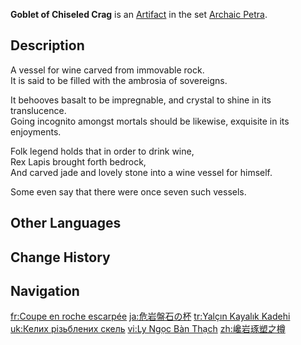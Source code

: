{{Artifact Infobox
|image = Item Goblet of Chiseled Crag.png
|set   = Archaic Petra
|piece = Goblet of Eonothem
}}
{{Description|A resplendent yet dignified wine goblet, once filled to the brim in an era long gone.}}
'''Goblet of Chiseled Crag''' is an [[Artifact]] in the set [[Archaic Petra]].

==Description==
A vessel for wine carved from immovable rock.<br>It is said to be filled with the ambrosia of sovereigns.

It behooves basalt to be impregnable, and crystal to shine in its translucence.<br>Going incognito amongst mortals should be likewise, exquisite in its enjoyments.

Folk legend holds that in order to drink wine,<br>Rex Lapis brought forth bedrock,<br>And carved jade and lovely stone into a wine vessel for himself.

Some even say that there were once seven such vessels.

==Other Languages==
{{Other Languages
|en       = Goblet of Chiseled Crag
|zhs      = 巉岩琢塑之樽
|zhs_rm   = Chányán Zuósù zhī Zūn
|zht      = 巉岩琢塑之樽
|zht_rm   = Chányán Zuósù zhī Zūn
|zh_tl    = {{w|Zun}} of Chiseled Crag
|ja       = 危岩磐石の杯
|ja_rm    = Kigan Banjaku no Hai{{Assumed}}
|ja_tl    = Alcohol Cup of the Towering Boulder
|ko       = 위암 반석의 술잔
|ko_rm    = Wiam Banseok-ui Suljan
|ko_tl    = Glass of Crag Foundation
|es       = Cáliz del Escultor de Montañas
|es_tl    = Goblet of the Mountain Sculptor
|fr       = Coupe en roche escarpée
|fr_tl    = Goblet of Steep Rock
|ru       = Кубок из резного камня
|ru_tl    = Cup of Curved Stone
|th       = Goblet of Chiseled Crag
|vi       = Ly Ngọc Bàn Thạch
|vi_tl    = 
|de       = Krug aus Felsgestein
|de_tl    = Jug from Crag Rocks
|id       = Goblet of Chiseled Crag
|pt       = Taça do Escultor de Pedra
|pt_tl    = 
|tr       = Yalçın Kayalık Kadehi
|tr_tl    = Chiseled Rock Goblet
|it       = Calice di falesia
|it_tl    = Crag Goblet
}}

==Change History==
{{Change History|1.0}}

==Navigation==
{{Artifact Set Navbox|Archaic Petra}}

[[fr:Coupe en roche escarpée]]
[[ja:危岩盤石の杯]]
[[tr:Yalçın Kayalık Kadehi]]
[[uk:Келих різьблених скель]]
[[vi:Ly Ngọc Bàn Thạch]]
[[zh:巉岩琢塑之樽]]